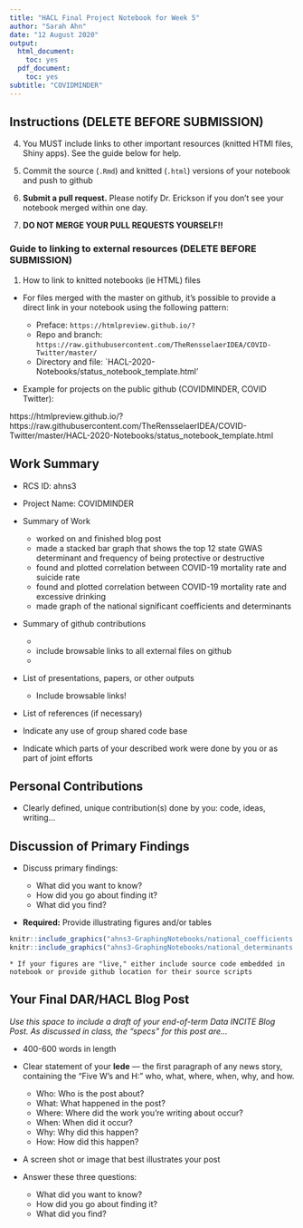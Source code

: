 ```yaml
---
title: "HACL Final Project Notebook for Week 5"
author: "Sarah Ahn"
date: "12 August 2020"
output:
  html_document:
    toc: yes
  pdf_document:
    toc: yes
subtitle: "COVIDMINDER"
---
```


## Instructions (DELETE BEFORE SUBMISSION)

4. You MUST include links to other important resources (knitted HTMl files, Shiny apps). See the guide below for help.

5. Commit the source (`.Rmd`) and knitted (`.html`) versions of your notebook and push to github

6. **Submit a pull request.** Please notify Dr. Erickson if you don't see your notebook merged within one day. 

7. **DO NOT MERGE YOUR PULL REQUESTS YOURSELF!!**

### Guide to linking to external resources (DELETE BEFORE SUBMISSION)

1. How to link to knitted notebooks (ie HTML) files

* For files merged with the master on github, it's possible to provide a direct link in your notebook using the following pattern:

    * Preface: `https://htmlpreview.github.io/? `
    * Repo and branch: `https://raw.githubusercontent.com/TheRensselaerIDEA/COVID-Twitter/master/ `
    * Directory and file: `HACL-2020-Notebooks/status_notebook_template.html'

* Example for projects on the public github (COVIDMINDER, COVID Twitter):

https://htmlpreview.github.io/?https://raw.githubusercontent.com/TheRensselaerIDEA/COVID-Twitter/master/HACL-2020-Notebooks/status_notebook_template.html 

## Work Summary	

* RCS ID: ahns3
* Project Name: COVIDMINDER
* Summary of Work

    * worked on and finished blog post
    * made a stacked bar graph that shows the top 12 state GWAS determinant and frequency of  being protective or destructive
    * found and plotted correlation between COVID-19 mortality rate and suicide rate
    * found and plotted correlation between COVID-19 mortality rate and excessive drinking
    * made graph of the national significant coefficients and determinants
    
* Summary of github contributions 

    * 
    * include browsable links to all external files on github
    * 
    
* List of presentations,  papers, or other outputs

    * Include browsable links!
    
* List of references (if necessary) 
* Indicate any use of group shared code base
* Indicate which parts of your described work were done by you or as part of joint efforts

## Personal Contributions

* Clearly defined, unique contribution(s) done by you: code, ideas, writing...

## Discussion of Primary Findings 	

* Discuss primary findings: 

    * What did you want to know? 
    * How did you go about finding it? 
    * What did you find?
	
* **Required:** Provide illustrating figures and/or tables
```r
knitr::include_graphics("ahns3-GraphingNotebooks/national_coefficients.png")
knitr::include_graphics("ahns3-GraphingNotebooks/national_determinants.png")
```

    * If your figures are "live," either include source code embedded in notebook or provide github location for their source scripts

## Your Final DAR/HACL Blog Post

*Use this space to include a draft of your end-of-term Data INCITE Blog Post. As discussed in class, the "specs" for this post are...*

* 400-600 words in length
* Clear statement of your **lede** --- the first paragraph of any news story, containing the "Five W’s and H:" who, what, where, when, why, and how.

    * Who: Who is the post about?
    * What: What happened in the post?
    * Where: Where did the work you’re writing about occur?
    * When: When did it occur?
    * Why: Why did this happen?
    * How: How did this happen?

* A screen shot or image that best illustrates your post
* Answer these three questions:

    * What did you want to know?
    * How did you go about finding it?
    * What did you find?
    
